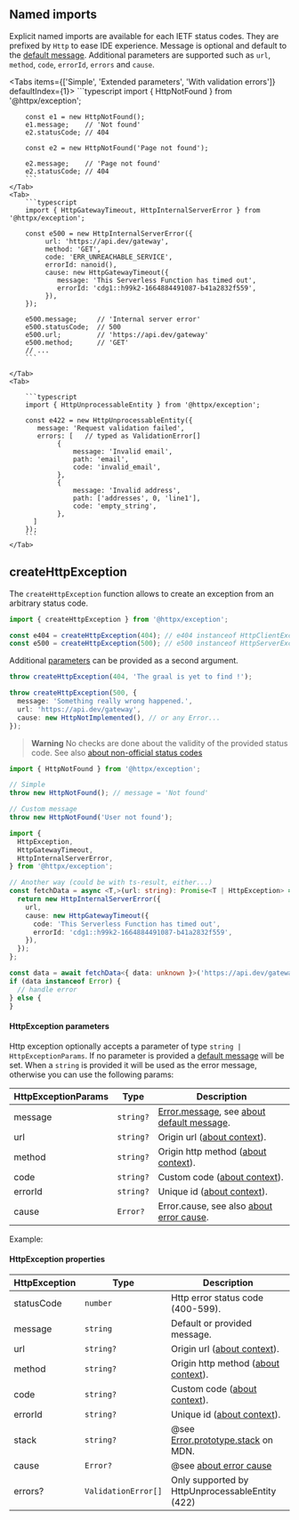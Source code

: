 
## Named imports

Explicit named imports are available for each IETF status codes. They are prefixed by `Http` to ease
IDE experience. Message is optional and default to the [default message](#about-default-message). Additional
parameters are supported such as `url`, `method`, `code`, `errorId`, `errors` and `cause`.

<Tabs items={['Simple', 'Extended parameters', 'With validation errors']} defaultIndex={1}>
    <Tab>
        ```typescript
        import { HttpNotFound } from '@httpx/exception';

        const e1 = new HttpNotFound();
        e1.message;    // 'Not found'
        e2.statusCode; // 404

        const e2 = new HttpNotFound('Page not found');

        e2.message;    // 'Page not found'
        e2.statusCode; // 404
        ```
    </Tab>
    <Tab>
        ```typescript
        import { HttpGatewayTimeout, HttpInternalServerError } from '@httpx/exception';

        const e500 = new HttpInternalServerError({
             url: 'https://api.dev/gateway',
             method: 'GET',
             code: 'ERR_UNREACHABLE_SERVICE',
             errorId: nanoid(),
             cause: new HttpGatewayTimeout({
                message: 'This Serverless Function has timed out',
                errorId: 'cdg1::h99k2-1664884491087-b41a2832f559',
             }),
        });

        e500.message;     // 'Internal server error'
        e500.statusCode;  // 500
        e500.url;         // 'https://api.dev/gateway'
        e500.method;      // 'GET'
        // ...
        ```

    </Tab>
    <Tab>

        ```typescript
        import { HttpUnprocessableEntity } from '@httpx/exception';

        const e422 = new HttpUnprocessableEntity({
           message: 'Request validation failed',
           errors: [   // typed as ValidationError[]
                {
                    message: 'Invalid email',
                    path: 'email',
                    code: 'invalid_email',
                },
                {
                    message: 'Invalid address',
                    path: ['addresses', 0, 'line1'],
                    code: 'empty_string',
                },
          ]
        });
        ```
    </Tab>

</Tabs>

## createHttpException

The `createHttpException` function allows to create an exception from an
arbitrary status code.

```typescript
import { createHttpException } from '@httpx/exception';

const e404 = createHttpException(404); // e404 instanceof HttpClientException
const e500 = createHttpException(500); // e500 instanceof HttpServerException
```

Additional [parameters](#httpexception-parameters) can be provided as a second argument.

```typescript
throw createHttpException(404, 'The graal is yet to find !');

throw createHttpException(500, {
  message: 'Something really wrong happened.',
  url: 'https://api.dev/gateway',
  cause: new HttpNotImplemented(), // or any Error...
});
```

> **Warning**
> No checks are done about the validity of the provided status code. See also
> [about non-official status codes](#non-official-status-codes)

```typescript
import { HttpNotFound } from '@httpx/exception';

// Simple
throw new HttpNotFound(); // message = 'Not found'

// Custom message
throw new HttpNotFound('User not found');

import {
  HttpException,
  HttpGatewayTimeout,
  HttpInternalServerError,
} from '@httpx/exception';

// Another way (could be with ts-result, either...)
const fetchData = async <T,>(url: string): Promise<T | HttpException> => {
  return new HttpInternalServerError({
    url,
    cause: new HttpGatewayTimeout({
      code: 'This Serverless Function has timed out',
      errorId: 'cdg1::h99k2-1664884491087-b41a2832f559',
    }),
  });
};

const data = await fetchData<{ data: unknown }>('https://api.dev/gateway');
if (data instanceof Error) {
  // handle error
} else {
}
```

#### HttpException parameters

Http exception optionally accepts a parameter of type `string | HttpExceptionParams`. If no parameter
is provided a [default message](#about-default-message) will be set.
When a `string` is provided it will be used as the error message, otherwise you can use the following params:

| HttpExceptionParams | Type      | Description                                                                                                                                                           |
| ------------------- | --------- | --------------------------------------------------------------------------------------------------------------------------------------------------------------------- |
| message             | `string?` | [Error.message](https://developer.mozilla.org/en-US/docs/Web/JavaScript/Reference/Global_Objects/Error/message), see [about default message](#about-default-message). |
| url                 | `string?` | Origin url ([about context](#about-context)).                                                                                                                         |
| method              | `string?` | Origin http method ([about context](#about-context)).                                                                                                                 |
| code                | `string?` | Custom code ([about context](#about-context)).                                                                                                                        |
| errorId             | `string?` | Unique id ([about context](#about-context)).                                                                                                                          |
| cause               | `Error?`  | Error.cause, see also [about error cause](#about-errorcause).                                                                                                         |

Example:

#### HttpException properties

| HttpException | Type                | Description                                                                                                                        |
| ------------- | ------------------- | ---------------------------------------------------------------------------------------------------------------------------------- |
| statusCode    | `number`            | Http error status code (400-599).                                                                                                  |
| message       | `string`            | Default or provided message.                                                                                                       |
| url           | `string?`           | Origin url ([about context](#about-context)).                                                                                      |
| method        | `string?`           | Origin http method ([about context](#about-context)).                                                                              |
| code          | `string?`           | Custom code ([about context](#about-context)).                                                                                     |
| errorId       | `string?`           | Unique id ([about context](#about-context)).                                                                                       |
| stack         | `string?`           | @see [Error.prototype.stack](https://developer.mozilla.org/en-US/docs/Web/JavaScript/Reference/Global_Objects/Error/Stack) on MDN. |
| cause         | `Error?`            | @see [about error cause](#about-errorcause)                                                                                        |
| errors?       | `ValidationError[]` | Only supported by HttpUnprocessableEntity (422)                                                                                    |
